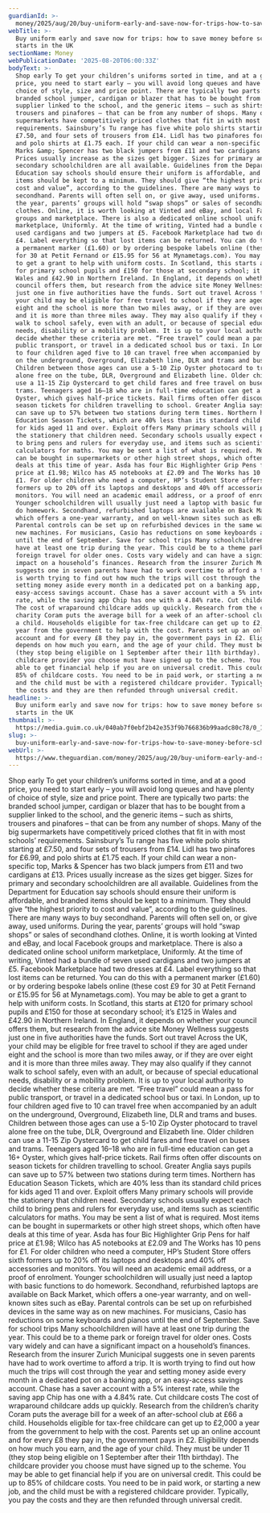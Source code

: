 ```yaml
---
guardianId: >-
  money/2025/aug/20/buy-uniform-early-and-save-now-for-trips-how-to-save-money-before-school-starts-in-the-uk
webTitle: >-
  Buy uniform early and save now for trips: how to save money before school
  starts in the UK
sectionName: Money
webPublicationDate: '2025-08-20T06:00:33Z'
bodyText: >-
  Shop early To get your children’s uniforms sorted in time, and at a good
  price, you need to start early – you will avoid long queues and have plenty of
  choice of style, size and price point. There are typically two parts: the
  branded school jumper, cardigan or blazer that has to be bought from a
  supplier linked to the school, and the generic items – such as shirts,
  trousers and pinafores – that can be from any number of shops. Many of the big
  supermarkets have competitively priced clothes that fit in with most schools’
  requirements. Sainsbury’s Tu range has five white polo shirts starting at
  £7.50, and four sets of trousers from £14. Lidl has two pinafores for £6.99,
  and polo shirts at £1.75 each. If your child can wear a non-specific top,
  Marks &amp; Spencer has two black jumpers from £11 and two cardigans at £13.
  Prices usually increase as the sizes get bigger. Sizes for primary and
  secondary schoolchildren are all available. Guidelines from the Department for
  Education say schools should ensure their uniform is affordable, and branded
  items should be kept to a minimum. They should give “the highest priority to
  cost and value”, according to the guidelines. There are many ways to buy
  secondhand. Parents will often sell on, or give away, used uniforms. During
  the year, parents’ groups will hold “swap shops” or sales of secondhand
  clothes. Online, it is worth looking at Vinted and eBay, and local Facebook
  groups and marketplace. There is also a dedicated online school uniform
  marketplace, Uniformly. At the time of writing, Vinted had a bundle of seven
  used cardigans and two jumpers at £5. Facebook Marketplace had two dresses at
  £4. Label everything so that lost items can be returned. You can do this with
  a permanent marker (£1.60) or by ordering bespoke labels online (these cost £9
  for 30 at Petit Fernand or £15.95 for 56 at Mynametags.com). You may be able
  to get a grant to help with uniform costs. In Scotland, this starts at £120
  for primary school pupils and £150 for those at secondary school; it’s £125 in
  Wales and £42.90 in Northern Ireland. In England, it depends on whether your
  council offers them, but research from the advice site Money Wellness suggests
  just one in five authorities have the funds. Sort out travel Across the UK,
  your child may be eligible for free travel to school if they are aged under
  eight and the school is more than two miles away, or if they are over eight
  and it is more than three miles away. They may also qualify if they cannot
  walk to school safely, even with an adult, or because of special educational
  needs, disability or a mobility problem. It is up to your local authority to
  decide whether these criteria are met. “Free travel” could mean a pass for
  public transport, or travel in a dedicated school bus or taxi. In London, up
  to four children aged five to 10 can travel free when accompanied by an adult
  on the underground, Overground, Elizabeth line, DLR and trams and buses.
  Children between those ages can use a 5-10 Zip Oyster photocard to travel
  alone free on the tube, DLR, Overground and Elizabeth line. Older children can
  use a 11-15 Zip Oystercard to get child fares and free travel on buses and
  trams. Teenagers aged 16–18 who are in full-time education can get a 16+
  Oyster, which gives half-price tickets. Rail firms often offer discounts on
  season tickets for children travelling to school. Greater Anglia says pupils
  can save up to 57% between two stations during term times. Northern has
  Education Season Tickets, which are 40% less than its standard child prices
  for kids aged 11 and over. Exploit offers Many primary schools will provide
  the stationery that children need. Secondary schools usually expect each child
  to bring pens and rulers for everyday use, and items such as scientific
  calculators for maths. You may be sent a list of what is required. Most items
  can be bought in supermarkets or other high street shops, which often have
  deals at this time of year. Asda has four Bic Highlighter Grip Pens for half
  price at £1.98; Wilco has A5 notebooks at £2.09 and The Works has 10 pens for
  £1. For older children who need a computer, HP’s Student Store offers sixth
  formers up to 20% off its laptops and desktops and 40% off accessories and
  monitors. You will need an academic email address, or a proof of enrolment.
  Younger schoolchildren will usually just need a laptop with basic functions to
  do homework. Secondhand, refurbished laptops are available on Back Market,
  which offers a one-year warranty, and on well-known sites such as eBay.
  Parental controls can be set up on refurbished devices in the same way as on
  new machines. For musicians, Casio has reductions on some keyboards and pianos
  until the end of September. Save for school trips Many schoolchildren will
  have at least one trip during the year. This could be to a theme park or
  foreign travel for older ones. Costs vary widely and can have a significant
  impact on a household’s finances. Research from the insurer Zurich Municipal
  suggests one in seven parents have had to work overtime to afford a trip. It
  is worth trying to find out how much the trips will cost through the year and
  setting money aside every month in a dedicated pot on a banking app, or an
  easy-access savings account. Chase has a saver account with a 5% interest
  rate, while the saving app Chip has one with a 4.84% rate. Cut childcare costs
  The cost of wraparound childcare adds up quickly. Research from the children’s
  charity Coram puts the average bill for a week of an after-school club at £66
  a child. Households eligible for tax-free childcare can get up to £2,000 a
  year from the government to help with the cost. Parents set up an online
  account and for every £8 they pay in, the government pays in £2. Eligibility
  depends on how much you earn, and the age of your child. They must be under 11
  (they stop being eligible on 1 September after their 11th birthday). The
  childcare provider you choose must have signed up to the scheme. You may be
  able to get financial help if you are on universal credit. This could be up to
  85% of childcare costs. You need to be in paid work, or starting a new job,
  and the child must be with a registered childcare provider. Typically, you pay
  the costs and they are then refunded through universal credit.
headline: >-
  Buy uniform early and save now for trips: how to save money before school
  starts in the UK
thumbnail: >-
  https://media.guim.co.uk/040ab7f0ebf2b42e353f9b766836b99aadc80c78/0_1_1684_1347/500.jpg
slug: >-
  buy-uniform-early-and-save-now-for-trips-how-to-save-money-before-school-starts-in-the-uk
webUrl: >-
  https://www.theguardian.com/money/2025/aug/20/buy-uniform-early-and-save-now-for-trips-how-to-save-money-before-school-starts-in-the-uk
---
```

Shop early To get your children’s uniforms sorted in time, and at a good price, you need to start early – you will avoid long queues and have plenty of choice of style, size and price point. There are typically two parts: the branded school jumper, cardigan or blazer that has to be bought from a supplier linked to the school, and the generic items – such as shirts, trousers and pinafores – that can be from any number of shops. Many of the big supermarkets have competitively priced clothes that fit in with most schools’ requirements. Sainsbury’s Tu range has five white polo shirts starting at £7.50, and four sets of trousers from £14. Lidl has two pinafores for £6.99, and polo shirts at £1.75 each. If your child can wear a non-specific top, Marks &amp; Spencer has two black jumpers from £11 and two cardigans at £13. Prices usually increase as the sizes get bigger. Sizes for primary and secondary schoolchildren are all available. Guidelines from the Department for Education say schools should ensure their uniform is affordable, and branded items should be kept to a minimum. They should give “the highest priority to cost and value”, according to the guidelines. There are many ways to buy secondhand. Parents will often sell on, or give away, used uniforms. During the year, parents’ groups will hold “swap shops” or sales of secondhand clothes. Online, it is worth looking at Vinted and eBay, and local Facebook groups and marketplace. There is also a dedicated online school uniform marketplace, Uniformly. At the time of writing, Vinted had a bundle of seven used cardigans and two jumpers at £5. Facebook Marketplace had two dresses at £4. Label everything so that lost items can be returned. You can do this with a permanent marker (£1.60) or by ordering bespoke labels online (these cost £9 for 30 at Petit Fernand or £15.95 for 56 at Mynametags.com). You may be able to get a grant to help with uniform costs. In Scotland, this starts at £120 for primary school pupils and £150 for those at secondary school; it’s £125 in Wales and £42.90 in Northern Ireland. In England, it depends on whether your council offers them, but research from the advice site Money Wellness suggests just one in five authorities have the funds. Sort out travel Across the UK, your child may be eligible for free travel to school if they are aged under eight and the school is more than two miles away, or if they are over eight and it is more than three miles away. They may also qualify if they cannot walk to school safely, even with an adult, or because of special educational needs, disability or a mobility problem. It is up to your local authority to decide whether these criteria are met. “Free travel” could mean a pass for public transport, or travel in a dedicated school bus or taxi. In London, up to four children aged five to 10 can travel free when accompanied by an adult on the underground, Overground, Elizabeth line, DLR and trams and buses. Children between those ages can use a 5-10 Zip Oyster photocard to travel alone free on the tube, DLR, Overground and Elizabeth line. Older children can use a 11-15 Zip Oystercard to get child fares and free travel on buses and trams. Teenagers aged 16–18 who are in full-time education can get a 16+ Oyster, which gives half-price tickets. Rail firms often offer discounts on season tickets for children travelling to school. Greater Anglia says pupils can save up to 57% between two stations during term times. Northern has Education Season Tickets, which are 40% less than its standard child prices for kids aged 11 and over. Exploit offers Many primary schools will provide the stationery that children need. Secondary schools usually expect each child to bring pens and rulers for everyday use, and items such as scientific calculators for maths. You may be sent a list of what is required. Most items can be bought in supermarkets or other high street shops, which often have deals at this time of year. Asda has four Bic Highlighter Grip Pens for half price at £1.98; Wilco has A5 notebooks at £2.09 and The Works has 10 pens for £1. For older children who need a computer, HP’s Student Store offers sixth formers up to 20% off its laptops and desktops and 40% off accessories and monitors. You will need an academic email address, or a proof of enrolment. Younger schoolchildren will usually just need a laptop with basic functions to do homework. Secondhand, refurbished laptops are available on Back Market, which offers a one-year warranty, and on well-known sites such as eBay. Parental controls can be set up on refurbished devices in the same way as on new machines. For musicians, Casio has reductions on some keyboards and pianos until the end of September. Save for school trips Many schoolchildren will have at least one trip during the year. This could be to a theme park or foreign travel for older ones. Costs vary widely and can have a significant impact on a household’s finances. Research from the insurer Zurich Municipal suggests one in seven parents have had to work overtime to afford a trip. It is worth trying to find out how much the trips will cost through the year and setting money aside every month in a dedicated pot on a banking app, or an easy-access savings account. Chase has a saver account with a 5% interest rate, while the saving app Chip has one with a 4.84% rate. Cut childcare costs The cost of wraparound childcare adds up quickly. Research from the children’s charity Coram puts the average bill for a week of an after-school club at £66 a child. Households eligible for tax-free childcare can get up to £2,000 a year from the government to help with the cost. Parents set up an online account and for every £8 they pay in, the government pays in £2. Eligibility depends on how much you earn, and the age of your child. They must be under 11 (they stop being eligible on 1 September after their 11th birthday). The childcare provider you choose must have signed up to the scheme. You may be able to get financial help if you are on universal credit. This could be up to 85% of childcare costs. You need to be in paid work, or starting a new job, and the child must be with a registered childcare provider. Typically, you pay the costs and they are then refunded through universal credit.
